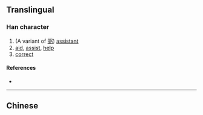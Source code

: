 {{also|弼}}
{{character info/new}}
==Translingual==

===Han character===
{{Han char|rn=57|rad=弓|as=09|sn=12|four=|canj=NMWN|ids=⿲弓㐁弓}}

# (A variant of [[弼]]) [[assistant]]
# [[aid]], [[assist]], [[help]]
# [[correct]]

====References====
* {{Han ref|kx=0360.060|dkj=09825|dj=0677.040|hdz=20999.120|uh=5F3B|ud=24379}}

----

==Chinese==
{{zh-see|弼|v}}